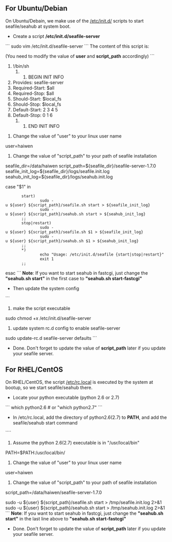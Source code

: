 == For Ubuntu/Debian ==

On Ubuntu/Debain, we make use of the [https://help.ubuntu.com/community/UbuntuBootupHowto /etc/init.d/] scripts to start seafile/seahub at system boot.
* Create a script '''/etc/init.d/seafile-server'''
```
sudo vim /etc/init.d/seafile-server
```
The content of this script is:

(You need to modify the value of '''user''' and '''script_path''' accordingly)
```
#!/bin/sh
### BEGIN INIT INFO
# Provides:		seafile-server
# Required-Start:	$all
# Required-Stop:	$all
# Should-Start:		$local_fs
# Should-Stop:		$local_fs
# Default-Start:	2 3 4 5
# Default-Stop:		0 1 6
### END INIT INFO

# Change the value of "user" to your linux user name
user=haiwen

# Change the value of "script_path" to your path of seafile installation
seafile_dir=/data/haiwen
script_path=${seafile_dir}/seafile-server-1.7.0
seafile_init_log=${seafile_dir}/logs/seafile.init.log
seahub_init_log=${seafile_dir}/logs/seahub.init.log

case "$1" in
        start)
                sudo -u ${user} ${script_path}/seafile.sh start > ${seafile_init_log}
                sudo -u ${user} ${script_path}/seahub.sh start > ${seahub_init_log}
        ;;
        stop|restart)
                sudo -u ${user} ${script_path}/seafile.sh $1 > ${seafile_init_log}
                sudo -u ${user} ${script_path}/seahub.sh $1 > ${seahub_init_log}
        ;;
        *)
                echo "Usage: /etc/init.d/seafile {start|stop|restart}"
                exit 1
        ;;
esac
```
'''Note''': If you want to start seahub in fastcgi, just change the '''"seahub.sh start"''' in the first case to '''"seahub.sh start-fastcgi"'''

* Then update the system config
```
# make the script executable
sudo chmod +x /etc/init.d/seafile-server
# update system rc.d config to enable seafile-server
sudo update-rc.d seafile-server defaults
```

* Done. Don't forget to update the value of '''script_path''' later if you update your seafile server.

== For RHEL/CentOS ==

On RHEL/CentOS, the script [http://www.centos.org/docs/5/html/Installation_Guide-en-US/s1-boot-init-shutdown-run-boot.html /etc/rc.local] is executed by the system at bootup, so we start seafile/seahub there.

* Locate your python executable (python 2.6 or 2.7)
```
which python2.6 # or "which python2.7"
```

* In /etc/rc.local, add the directory of python2.6(2.7) to '''PATH''', and add the seafile/seahub start command

````
# Assume the python 2.6(2.7) executable is in "/usr/local/bin"
PATH=$PATH:/usr/local/bin/

# Change the value of "user" to your linux user name
user=haiwen

# Change the value of "script_path" to your path of seafile installation
script_path=/data/haiwen/seafile-server-1.7.0

sudo -u ${user} ${script_path}/seafile.sh start > /tmp/seafile.init.log 2>&1
sudo -u ${user} ${script_path}/seahub.sh start > /tmp/seahub.init.log 2>&1
```
'''Note''': If you want to start seahub in fastcgi, just change the '''"seahub.sh start"''' in the last line above to '''"seahub.sh start-fastcgi"'''

* Done. Don't forget to update the value of '''script_path''' later if you update your seafile server.